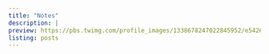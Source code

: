 ```yaml
---
title: "Notes"
description: |
preview: https://pbs.twimg.com/profile_images/1338678247022845952/e5426I0l_400x400.jpg
listing: posts
---
```


 \ 
